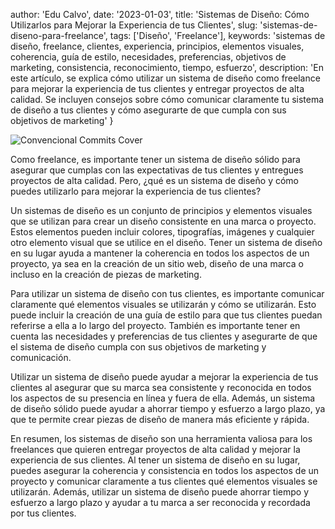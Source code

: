 
  author: 'Edu Calvo',
  date: '2023-01-03',
  title: 'Sistemas de Diseño: Cómo Utilizarlos para Mejorar la Experiencia de tus Clientes',
  slug: 'sistemas-de-diseno-para-freelance',
  tags: ['Diseño', 'Freelance'],
  keywords: 'sistemas de diseño, freelance, clientes, experiencia, principios, elementos visuales, coherencia, guía de estilo, necesidades, preferencias, objetivos de marketing, consistencia, reconocimiento, tiempo, esfuerzo',
  description: 'En este artículo, se explica cómo utilizar un sistema de diseño como freelance para mejorar la experiencia de tus clientes y entregar proyectos de alta calidad. Se incluyen consejos sobre cómo comunicar claramente tu sistema de diseño a tus clientes y cómo asegurarte de que cumpla con sus objetivos de marketing'
}


<Image className="w-full rounded-md" src={coverImg} alt="Convencional Commits Cover"/>

Como freelance, es importante tener un sistema de diseño sólido para asegurar que cumplas con las expectativas de tus clientes y entregues proyectos de alta calidad. Pero, ¿qué es un sistema de diseño y cómo puedes utilizarlo para mejorar la experiencia de tus clientes?

Un sistemas de diseño es un conjunto de principios y elementos visuales que se utilizan para crear un diseño consistente en una marca o proyecto. Estos elementos pueden incluir colores, tipografías, imágenes y cualquier otro elemento visual que se utilice en el diseño. Tener un sistema de diseño en su lugar ayuda a mantener la coherencia en todos los aspectos de un proyecto, ya sea en la creación de un sitio web, diseño de una marca o incluso en la creación de piezas de marketing.

Para utilizar un sistema de diseño con tus clientes, es importante comunicar claramente qué elementos visuales se utilizarán y cómo se utilizarán. Esto puede incluir la creación de una guía de estilo para que tus clientes puedan referirse a ella a lo largo del proyecto. También es importante tener en cuenta las necesidades y preferencias de tus clientes y asegurarte de que el sistema de diseño cumpla con sus objetivos de marketing y comunicación.

Utilizar un sistema de diseño puede ayudar a mejorar la experiencia de tus clientes al asegurar que su marca sea consistente y reconocida en todos los aspectos de su presencia en línea y fuera de ella. Además, un sistema de diseño sólido puede ayudar a ahorrar tiempo y esfuerzo a largo plazo, ya que te permite crear piezas de diseño de manera más eficiente y rápida.

En resumen, los sistemas de diseño son una herramienta valiosa para los freelances que quieren entregar proyectos de alta calidad y mejorar la experiencia de sus clientes. Al tener un sistema de diseño en su lugar, puedes asegurar la coherencia y consistencia en todos los aspectos de un proyecto y comunicar claramente a tus clientes qué elementos visuales se utilizarán. Además, utilizar un sistema de diseño puede ahorrar tiempo y esfuerzo a largo plazo y ayudar a tu marca a ser reconocida y recordada por tus clientes.